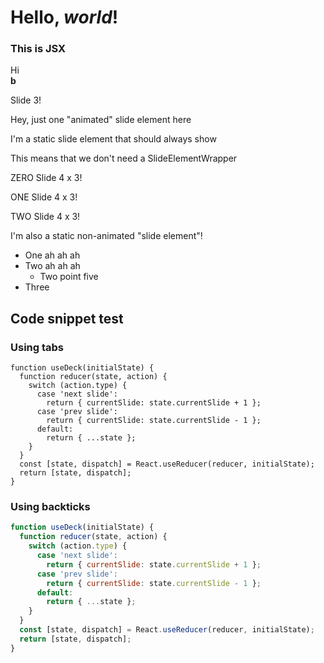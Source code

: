 <!-- This is an MDX file that is imported in index.js and transpiled to
JSX and then rendered, feel free to change this! -->


# Hello, _world_!

<div style={{ padding: '20px', backgroundColor: 'aliceblue' }}>
  <h3>This is JSX</h3>
</div>
<Deck loop={true}>
  <Slide transitionEffect={{
          from: {
            width: '100%',
            position: 'absolute',
            transform: 'translate(-100%, 0%)'
          },
          enter: {
            width: '100%',
            position: 'absolute',
            transform: 'translate(0, 0%)'
          },
          leave: {
            width: '100%',
            position: 'absolute',
            transform: 'translate(100%, 0%)'
          }
        }}>
    <div>Hi</div>
    <b>b</b>
  </Slide>
  <Slide>
    <p> Slide 3! </p>
    <SlideElementWrapper elementNum={1}>
      Hey, just one "animated" slide element here
    </SlideElementWrapper>
  </Slide>
  <Slide>
    <p>I'm a static slide element that should always show</p>
    <p>This means that we don't need a SlideElementWrapper</p>
    <SlideElementWrapper elementNum={1} transitionEffect={{from: {transform: 'translate(-100vw)'}, to: {
        transform: 'translate(0)'}
    }}>
      <p slide-element="true"> ZERO Slide 4 x 3! </p>
    </SlideElementWrapper>
    <SlideElementWrapper elementNum={2}>
      <p slide-element="true"> ONE Slide 4 x 3! </p>
    </SlideElementWrapper>
    <SlideElementWrapper elementNum={3}>
      <p slide-element="true"> TWO Slide 4 x 3! </p>
    </SlideElementWrapper>
    <p>I'm also a static non-animated "slide element"!</p>
  </Slide>
</Deck>

- One ah ah ah
- Two ah ah ah
  - Two point five
- Three

## Code snippet test

### Using tabs

    function useDeck(initialState) {
      function reducer(state, action) {
        switch (action.type) {
          case 'next slide':
            return { currentSlide: state.currentSlide + 1 };
          case 'prev slide':
            return { currentSlide: state.currentSlide - 1 };
          default:
            return { ...state };
        }
      }
      const [state, dispatch] = React.useReducer(reducer, initialState);
      return [state, dispatch];
    }

### Using backticks

```js
function useDeck(initialState) {
  function reducer(state, action) {
    switch (action.type) {
      case 'next slide':
        return { currentSlide: state.currentSlide + 1 };
      case 'prev slide':
        return { currentSlide: state.currentSlide - 1 };
      default:
        return { ...state };
    }
  }
  const [state, dispatch] = React.useReducer(reducer, initialState);
  return [state, dispatch];
}
```
